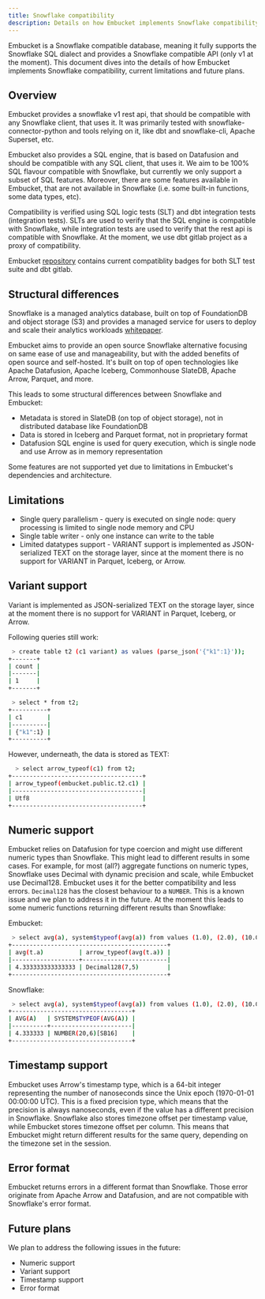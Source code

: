 ```yaml
---
title: Snowflake compatibility
description: Details on how Embucket implements Snowflake compatibility, current limitations and future plans.
---
```


Embucket is a Snowflake compatible database, meaning it fully supports the Snowflake SQL dialect and provides a Snowflake compatible API (only v1 at the moment).
This document dives into the details of how Embucket implements Snowflake compatibility, current limitations and future plans.

## Overview

Embucket provides a snowflake v1 rest api, that should be compatible with any Snowflake client, that uses it. It was primarily tested with snowflake-connector-python and tools relying on it, like dbt and snowflake-cli, Apache Superset, etc.

Embucket also provides a SQL engine, that is based on Datafusion and should be compatible with any SQL client, that uses it. We aim to be 100% SQL flavour compatible with Snowflake, but currently we only support a subset of SQL features. Moreover, there are some features available in Embucket, that are not available in Snowflake (i.e. some built-in functions, some data types, etc).

Compatibility is verified using SQL logic tests (SLT) and dbt integration tests (integration tests). SLTs are used to verify that the SQL engine is compatible with Snowflake, while integration tests are used to verify that the rest api is compatible with Snowflake. At the moment, we use dbt gitlab project as a proxy of compatibility.

Embucket [repository](https://github.com/Embucket/embucket) contains current compatiblity badges for both SLT test suite and dbt gitlab.

## Structural differences

Snowflake is a managed analytics database, built on top of FoundationDB and object storage (S3) and provides a managed service for users to deploy and scale their analytics workloads [whitepaper](https://www.cs.cmu.edu/~15721-f24/papers/Snowflake.pdf).

Embucket aims to provide an open source Snowflake alternative focusing on same ease of use and manageability, but with the added benefits of open source and self-hosted. It's built on top of open technologies like Apache Datafusion, Apache Iceberg, Commonhouse SlateDB, Apache Arrow, Parquet, and more.

This leads to some structural differences between Snowflake and Embucket:

- Metadata is stored in SlateDB (on top of object storage), not in distributed database like FoundationDB
- Data is stored in Iceberg and Parquet format, not in proprietary format
- Datafusion SQL engine is used for query execution, which is single node and use Arrow as in memory representation

Some features are not supported yet due to limitations in Embucket's dependencies and architecture.

## Limitations

- Single query parallelism - query is executed on single node: query processing is limited to single node memory and CPU
- Single table writer - only one instance can write to the table
- Limited datatypes support - VARIANT support is implemented as JSON-serialized TEXT on the storage layer, since at the moment there is no support for VARIANT in Parquet, Iceberg, or Arrow.

## Variant support

Variant is implemented as JSON-serialized TEXT on the storage layer, since at the moment there is no support for VARIANT in Parquet, Iceberg, or Arrow.

Following queries still work:

```sh
 > create table t2 (c1 variant) as values (parse_json('{"k1":1}'));
+-------+
| count |
|-------|
| 1     |
+-------+

 > select * from t2;
+----------+
| c1       |
|----------|
| {"k1":1} |
+----------+
```

However, underneath, the data is stored as TEXT:

```sh
  > select arrow_typeof(c1) from t2;
+-------------------------------------+
| arrow_typeof(embucket.public.t2.c1) |
|-------------------------------------|
| Utf8                                |
+-------------------------------------+
```

## Numeric support

Embucket relies on Datafusion for type coercion and might use different numeric types than Snowflake. This might lead to different results in some cases. For example, for most (all?) aggregate functions on numeric types, Snowflake uses Decimal with dynamic precision and scale, while Embucket use Decimal128.
Embucket uses it for the better compatibility and less errors. `Decimal128` has the closest behaviour to a `NUMBER`.
This is a known issue and we plan to address it in the future.
At the moment this leads to some numeric functions returning different results than Snowflake:

Embucket:

```sh
 > select avg(a), system$typeof(avg(a)) from values (1.0), (2.0), (10.0) as t(a);
+--------------------------------------------+
| avg(t.a)          | arrow_typeof(avg(t.a)) |
|-------------------+------------------------|
| 4.333333333333333 | Decimal128(7,5)        |
+--------------------------------------------+
```

Snowflake:

```sh
 > select avg(a), system$typeof(avg(a)) from values (1.0), (2.0), (10.0) as t(a);
+----------------------------------+
| AVG(A)   | SYSTEM$TYPEOF(AVG(A)) |
|----------+-----------------------|
| 4.333333 | NUMBER(20,6)[SB16]    |
+----------------------------------+
```

## Timestamp support

Embucket uses Arrow's timestamp type, which is a 64-bit integer representing the number of nanoseconds since the Unix epoch (1970-01-01 00:00:00 UTC). This is a fixed precision type, which means that the precision is always nanoseconds, even if the value has a different precision in Snowflake. Snowflake also stores timezone offset per timestamp value, while Embucket stores timezone offset per column. This means that Embucket might return different results for the same query, depending on the timezone set in the session.

## Error format

Embucket returns errors in a different format than Snowflake. Those error originate from Apache Arrow and Datafusion, and are not compatible with Snowflake's error format.

## Future plans

We plan to address the following issues in the future:

- Numeric support
- Variant support
- Timestamp support
- Error format
